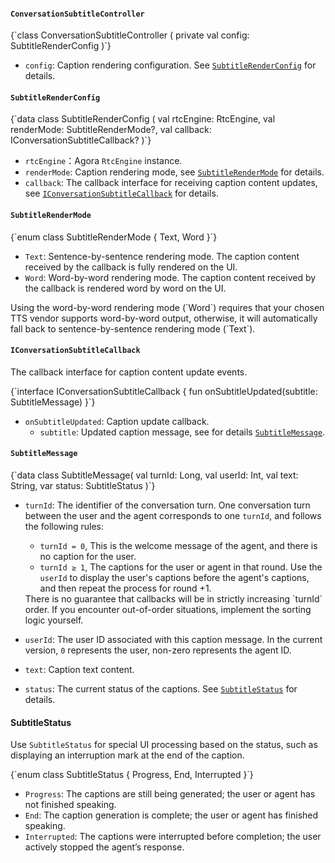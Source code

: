 
#### `ConversationSubtitleController`

<CodeBlock language="kotlin" showLineNumbers>
{`class ConversationSubtitleController (
    private val config: SubtitleRenderConfig
)`}
</CodeBlock> 

- `config`: Caption rendering configuration. See [`SubtitleRenderConfig`](#subtitlerenderconfig) for details.


#### `SubtitleRenderConfig`

<CodeBlock language="kotlin" showLineNumbers>
{`data class SubtitleRenderConfig (
    val rtcEngine: RtcEngine,
    val renderMode: SubtitleRenderMode?,
    val callback: IConversationSubtitleCallback?
)`}
</CodeBlock>

- `rtcEngine`：Agora `RtcEngine` instance.
- `renderMode`: Caption rendering mode, see [`SubtitleRenderMode`](#subtitlerendermode) for details.
- `callback`: The callback interface for receiving caption content updates, see [`IConversationSubtitleCallback`](#iconversationsubtitlecallback) for details.

#### `SubtitleRenderMode` 

<CodeBlock language="kotlin" showLineNumbers>
{`enum class SubtitleRenderMode {
    Text,
    Word
}`}
</CodeBlock>

- `Text`: Sentence-by-sentence rendering mode. The caption content received by the callback is fully rendered on the UI.
- `Word`: Word-by-word rendering mode. The caption content received by the callback is rendered word by word on the UI.

<Admonition type="caution"> 
Using the word-by-word rendering mode (`Word`) requires that your chosen TTS vendor supports word-by-word output, otherwise, it will automatically fall back to sentence-by-sentence rendering mode (`Text`). 
</Admonition>

#### `IConversationSubtitleCallback`

The callback interface for caption content update events.

<CodeBlock language="kotlin" showLineNumbers>
{`interface IConversationSubtitleCallback {
    fun onSubtitleUpdated(subtitle: SubtitleMessage)
}`}
</CodeBlock>

- `onSubtitleUpdated`: Caption update callback.
    - `subtitle`: Updated caption message, see for details [`SubtitleMessage`](#subtitlemessage).

#### `SubtitleMessage`

<CodeBlock language="kotlin" showLineNumbers>
{`data class SubtitleMessage(
    val turnId: Long,
    val userId: Int,
    val text: String,
    var status: SubtitleStatus
)`}
</CodeBlock>

- `turnId`: The identifier of the conversation turn. One conversation turn between the user and the agent corresponds to one `turnId`, and follows the following rules:
    - `turnId = 0`, This is the welcome message of the agent, and there is no caption for the user.
    - `turnId ≥ 1`, The captions for the user or agent in that round. Use the `userId` to display the user's captions before the agent's captions, and then repeat the process for round +1.

    <Admonition type="caution">
    There is no guarantee that callbacks will be in strictly increasing `turnId` order. If you encounter out-of-order situations, implement the sorting logic yourself.
    </Admonition>

- `userId`: The user ID associated with this caption message. In the current version, `0` represents the user, non-zero represents the agent ID.
- `text`: Caption text content.
- `status`: The current status of the captions. See [`SubtitleStatus`](#subtitlestatus) for details.

#### SubtitleStatus

Use `SubtitleStatus` for special UI processing based on the status, such as displaying an interruption mark at the end of the caption.

<CodeBlock language="kotlin" showLineNumbers>
{`enum class SubtitleStatus {
    Progress,
    End,
    Interrupted
}`}
</CodeBlock>

- `Progress`: The captions are still being generated; the user or agent has not finished speaking.
- `End`: The caption generation is complete; the user or agent has finished speaking.
- `Interrupted`: The captions were interrupted before completion; the user actively stopped the agent’s response.
